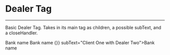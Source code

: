 
<Meta title="toolbox-ui/Financial/Dealer Tags" component={DealerTag} />

# Dealer Tag
<hr />

Basic Dealer Tag. Takes in its main tag as children, a possible subText, and a closeHandler.

<Preview withSource="open">
  <Story name="regular">
    <DealerTag>Bank name</DealerTag>
  </Story>
</Preview>

<Preview withSource="open">
  <Story name="Subtext">
    <DealerTag subText="Client One with Dealer Two">Bank name</DealerTag>
  </Story>
</Preview>

<Preview withSource="open">
  <Story name="with close">
    <DealerTag closeHandler={() => {}} subText="Client One with Dealer Two">Bank name</DealerTag>
  </Story>
</Preview>


<Props of={DealerTag} />

